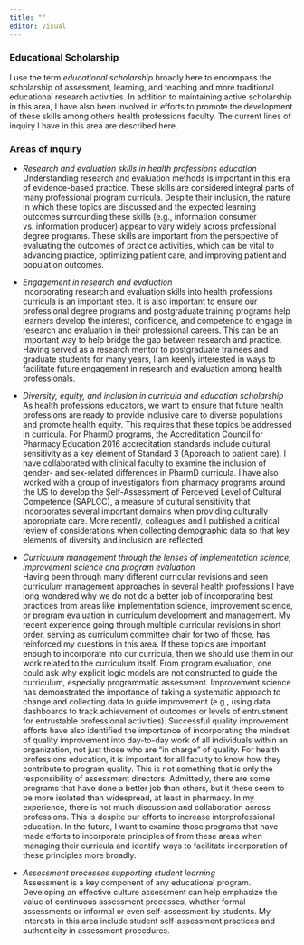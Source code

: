 ```yaml
---
title: ""
editor: visual
---
```


### Educational Scholarship

I use the term *educational scholarship* broadly here to encompass the scholarship of assessment, learning, and teaching and more traditional educational research activities. In addition to maintaining active scholarship in this area, I have also been involved in efforts to promote the development of these skills among others health professions faculty. The current lines of inquiry I have in this area are described here.

### Areas of inquiry

* *Research and evaluation skills in health professions education*<br>
Understanding research and evaluation methods is important in this era of evidence-based practice. These skills are considered integral parts of many professional program curricula. Despite their inclusion, the nature in which these topics are discussed and the expected learning outcomes surrounding these skills (e.g., information consumer vs. information producer) appear to vary widely across professional degree programs. These skills are important from the perspective of evaluating the outcomes of practice activities, which can be vital to advancing practice, optimizing patient care, and improving patient and population outcomes.

* *Engagement in research and evaluation* <br>
Incorporating research and evaluation skills into health professions curricula is an important step. It is also important to ensure our professional degree programs and postgraduate training programs help learners develop the interest, confidence, and competence to engage in research and evaluation in their professional careers. This can be an important way to help bridge the gap between research and practice.  Having served as a research mentor to postgraduate trainees and graduate students for many years, I am keenly interested in ways to facilitate future engagement in research and evaluation among health professionals. 

* *Diversity, equity, and inclusion in curricula and education scholarship*<br>
As health professions educators, we want to ensure that future health professions are ready to provide inclusive care to diverse populations and promote health equity. This requires that these topics be addressed in curricula. For PharmD programs, the Accreditation Council for Pharmacy Education 2016 accreditation standards include cultural sensitivity as a key element of Standard 3 (Approach to patient care). I have collaborated with clinical faculty to examine the inclusion of gender- and sex-related differences in PharmD curricula.  I have also worked with a group of investigators from pharmacy programs around the US to develop the Self-Assessment of Perceived Level of Cultural Competence (SAPLCC), a measure of cultural sensitivity that incorporates several important domains when providing culturally appropriate care. More recently, colleagues and I published a critical review of considerations when collecting demographic data so that key elements of diversity and inclusion are reflected. 

* *Curriculum management through the lenses of implementation science, improvement science and program evaluation*<br>
Having been through many different curricular revisions and seen curriculum management approaches in several health professions I have long wondered why we do not do a better job of incorporating best practices from areas like implementation science, improvement science, or program evaluation in curriculum development and management. My recent experience going through multiple curricular revisions in short order, serving as curriculum committee chair for two of those, has reinforced my questions in this area. If these topics are important enough to incorporate into our curricula, then we should use them in our work related to the curriculum itself. From program evaluation, one could ask why explicit logic models are not constructed to guide the curriculum, especially programmatic assessment. Improvement science has demonstrated the importance of taking a systematic approach to change and collecting data to guide improvement (e.g., using data dashboards to track achievement of outcomes or levels of entrustment for entrustable professional activities). Successful quality improvement efforts have also identified the importance of incorporating the mindset of quality improvement into day-to-day work of all individuals within an organization, not just those who are “in charge” of quality. For health professions education, it is important for all faculty to know how they contribute to program quality. This is not something that is only the responsibility of assessment directors. Admittedly, there are some programs that have done a better job than others, but it these seem to be more isolated than widespread, at least in pharmacy. In my experience, there is not much discussion and collaboration across professions. This is despite our efforts to increase interprofessional education. In the future, I want to examine those programs that have made efforts to incorporate principles of from these areas when managing their curricula and identify ways to facilitate incorporation of these principles more broadly. 

* *Assessment processes supporting student learning*<br>
Assessment is a key component of any educational program. Developing an effective culture assessment can help emphasize the value of continuous assessment processes, whether formal assessments or informal or even self-assessment by students. My interests in this area include student self-assessment practices and authenticity in assessment procedures.

